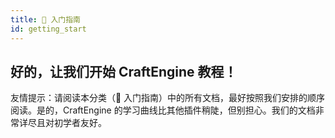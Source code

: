 ```yaml
---
title: 👋 入门指南
id: getting_start
---
```


## 好的，让我们开始 CraftEngine 教程！

友情提示：请阅读本分类（👋 入门指南）中的所有文档，最好按照我们安排的顺序阅读。是的，CraftEngine 的学习曲线比其他插件稍陡，但别担心。我们的文档非常详尽且对初学者友好。